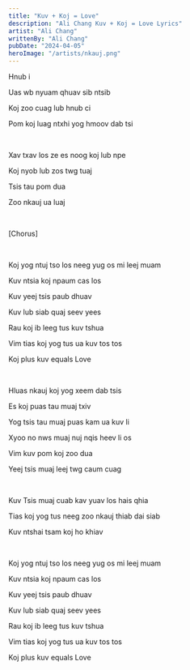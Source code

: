 ```yaml
---
title: "Kuv + Koj = Love"
description: "Ali Chang Kuv + Koj = Love Lyrics"
artist: "Ali Chang"
writtenBy: "Ali Chang"
pubDate: "2024-04-05"
heroImage: "/artists/nkauj.png"
---
```


Hnub i

Uas wb nyuam qhuav sib ntsib

Koj zoo cuag lub hnub ci

Pom koj luag ntxhi yog hmoov dab tsi

<br />

Xav txav los ze es noog koj lub npe

Koj nyob lub zos twg tuaj

Tsis tau pom dua

Zoo nkauj ua luaj

<br />

[Chorus]

<br />

Koj yog ntuj tso los neeg yug os mi leej muam

Kuv ntsia koj npaum cas los

Kuv yeej tsis paub dhuav

Kuv lub siab quaj seev yees

Rau koj ib leeg tus kuv tshua

Vim tias koj yog tus ua kuv tos tos

Koj plus kuv equals Love

<br />

Hluas nkauj koj yog xeem dab tsis

Es koj puas tau muaj txiv

Yog tsis tau muaj puas kam ua kuv li

Xyoo no nws muaj nuj nqis heev li os

Vim kuv pom koj zoo dua

Yeej tsis muaj leej twg caum cuag

<br />

Kuv Tsis muaj cuab kav yuav los hais qhia

Tias koj yog tus neeg zoo nkauj thiab dai siab

Kuv ntshai tsam koj ho khiav

<br />

Koj yog ntuj tso los neeg yug os mi leej muam

Kuv ntsia koj npaum cas los

Kuv yeej tsis paub dhuav

Kuv lub siab quaj seev yees

Rau koj ib leeg tus kuv tshua

Vim tias koj yog tus ua kuv tos tos

Koj plus kuv equals Love
